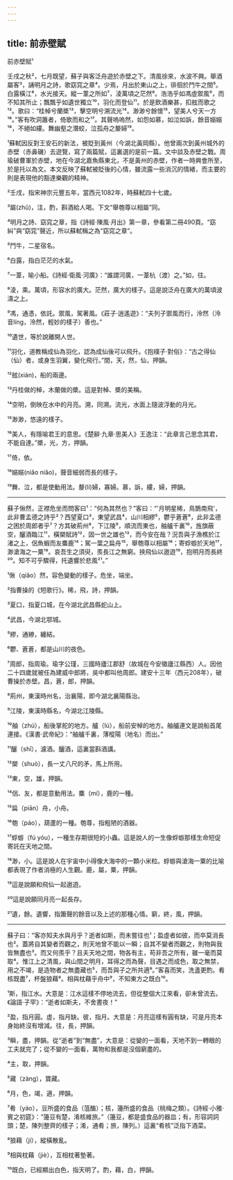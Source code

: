 ```yaml
---
---
---
```

title: 前赤壁賦
---




前赤壁賦¹

壬戌之秋²，七月既望，蘇子與客泛舟遊於赤壁之下。清風徐來，水波不興。舉酒屬客³，誦明月之詩，歌窈窕之章⁴。少焉，月出於東山之上，徘徊於鬥牛之間⁵。白露橫江⁶，水光接天。縱一葦之所如⁷，淩萬頃之茫然⁸。浩浩乎如馮虛禦風⁹，而不知其所止；飄飄乎如遺世獨立¹⁰，羽化而登仙¹¹。於是飲酒樂甚，扣舷而歌之¹²。歌曰：“桂棹兮蘭槳¹³，擊空明兮溯流光¹⁴。渺渺兮餘懷¹⁵，望美人兮天一方¹⁶。”客有吹洞簫者，倚歌而和之¹⁷。其聲嗚嗚然，如怨如慕，如泣如訴，餘音嫋嫋¹⁸，不絕如縷。舞幽壑之潛蛟，泣孤舟之嫠婦¹⁹。

¹蘇軾因反對王安石的新法，被貶到黃州（今湖北黃岡縣）。他曾兩次到黃州城外的赤壁（赤鼻磯）去遊覽，寫了兩篇賦，這裏選的是前一篇。文中談及赤壁之戰。周瑜破曹軍於赤壁，地在今湖北嘉魚縣東北，不是黃州的赤壁，作者一時興會所至，於是托以為文。本文反映了蘇軾被貶後的心情，雖流露一些消沉的情緒，而主要的則是表現他的豁達樂觀的精神。

²壬戌，指宋神宗元豐五年，當西元1082年，時蘇軾四十七歲。

³屬(zhǔ)，注，酌，斟酒給人喝。下文“舉匏尊以相屬”同。

⁴明月之詩、窈窕之章，指《詩經·陳風·月出》第一章，參看第二冊490頁。“窈糾”與“窈窕”聲近，所以蘇軾稱之為“窈窕之章”。

⁵鬥牛，二星宿名。

⁶白露，指白茫茫的水氣。

⁷一葦，喻小船。《詩經·衛風·河廣》：“誰謂河廣，一葦杭（渡）之。”如，往。

⁸淩，乘。萬頃，形容水的廣大。茫然，廣大的樣子。這是說泛舟在廣大的萬頃波濤之上。

⁹馮，通憑，依託。禦風，駕著風。《莊子·逍遙遊》：“夫列子禦風而行，泠然（泠音líng，泠然，輕妙的樣子）善也。”

¹⁰遺世，等於說離開人世。

¹¹羽化，道教稱成仙為羽化，認為成仙後可以飛升。《抱樸子·對俗》：“古之得仙（仙）者，或身生羽翼，變化飛行。”間，天，然，仙，押韻。

¹²舷(xián)，船的兩邊。

¹³丹桂做的棹，木蘭做的槳。這是對棹、槳的美稱。

¹⁴空明，倒映在水中的月亮。溯，同溯。流光，水面上隨波浮動的月光。

¹⁵渺渺，悠遠的樣子。

¹⁶美人，有隱喻君王的意思。《楚辭·九章·思美人》王逸注：“此章言己思念其君，不能自達。”槳，光，方，押韻。

¹⁷倚，依。

¹⁸嫋嫋(niǎo niǎo)，聲音細弱而長的樣子。

¹⁹舞、泣，都是使動用法。嫠(lí)婦，寡婦。慕，訴，縷，婦，押韻。



--------------------

蘇子愀然，正襟危坐而問客曰¹：“何為其然也？”客曰：“'月明星稀，鳥鵲南飛'，此非曹孟德之詩乎²？西望夏口³，東望武昌⁴，山川相繆⁵，鬱乎蒼蒼⁶，此非孟德之困於周郎者乎⁷？方其破荊州⁸，下江陵⁹，順流而東也，舳艫千裏¹⁰，旌旗蔽空，釃酒臨江¹¹，橫槊賦詩¹²，固一世之雄也¹³，而今安在哉？況吾與子漁樵於江渚之上，侶魚蝦而友麋鹿¹⁴；駕一葉之扁舟¹⁵，舉匏尊以相屬¹⁶；寄蜉蝣於天地¹⁷，渺滄海之一粟¹⁸。哀吾生之須臾，羨長江之無窮。挾飛仙以遨遊¹⁹，抱明月而長終²⁰。知不可乎驟得，托遺響於悲風²¹。”

¹愀（qiǎo）然，容色變動的樣子。危坐，端坐。

²指曹操的《短歌行》。稀，飛，詩，押韻。

³夏口，指夏口城，在今湖北武昌縣蛇山上。

⁴武昌，今湖北鄂城。

⁵繆，通繚，纏結。

⁶鬱、蒼蒼，都是山川的夜色。

⁷周郎，指周瑜。瑜字公瑾，三國時廬江郡舒（故城在今安徽廬江縣西）人。因他二十四歲就被任為建威中郎將，吳中都叫他周郎。建安十三年（西元208年），破曹操於赤壁。昌，蒼，郎，押韻。

⁸荊州，東漢時州名，治襄陽，即今湖北襄陽縣治。

⁹江陵，東漢時縣名，今湖北江陵縣。

¹⁰舳（zhú），船後掌舵的地方。艫（lú），船前安棹的地方。舳艫連文是說船首尾連接。《漢書·武帝紀》：“舳艫千裏，薄樅陽（地名）而出。”

¹¹釃（shī），濾酒。釃酒，這裏當斟酒講。

¹²槊（shuò），長一丈八尺的矛，馬上所用。

¹³東，空，雄，押韻。

¹⁴侶、友，都是意動用法。麋（mí），鹿的一種。

¹⁵扁（piān）舟，小舟。

¹⁶匏（páo），葫蘆的一種。匏尊，指粗陋的酒器。

¹⁷蜉蝣（fú yóu），一種生存期很短的小蟲。這是說人的一生像蜉蝣那樣生命短促寄託在天地之間。

¹⁸渺，小。這是說人在宇宙中小得像大海中的一顆小米粒。蜉蝣與滄海一粟的比喻都表現了作者消極的人生觀。鹿，屬，粟，押韻。

¹⁹這是說願和飛仙一起遨遊。

²⁰這是說願同月亮一起長存。

²¹遺，餘。遺響，指簫聲的餘音以及上述的那種心情。窮，終，風，押韻。



--------------------

蘇子曰：“客亦知夫水與月乎？逝者如斯，而未嘗往也¹；盈虛者如彼，而卒莫消長也²。蓋將自其變者而觀之，則天地曾不能以一瞬；自其不變者而觀之，則物與我皆無盡也³。而又何羨乎？且夫天地之間，物各有主，苟非吾之所有，雖一毫而莫取⁴。惟江上之清風，與山間之明月，耳得之而為聲，目遇之而成色，取之無禁，用之不竭，是造物者之無盡藏也⁵，而吾與子之所共適⁶。”客喜而笑，洗盞更酌。肴核既盡⁷，杯盤狼藉⁸。相與枕藉乎舟中⁹，不知東方之既白¹⁰。

¹斯，指江水。大意是：江水這樣不停地流去，但從整個大江來看，卻未曾流去。《論語·子罕》：“逝者如斯夫，不舍晝夜！”

²盈，指月圓。虛，指月缺。彼，指月。大意是：月亮這樣有圓有缺，可是月亮本身始終沒有增減。往，長，押韻。

³瞬，盡，押韻。從“逝者”到“無盡”，大意是：從變的一面看，天地不到一轉眼的工夫就完了；從不變的一面看，萬物和我都是沒個窮盡的。

⁴主，取，押韻。

⁵藏（zàng），寶藏。

⁶月，色，竭，適，押韻。

⁷肴（yáo），豆所盛的食品（菹醢）；核，籩所盛的食品（桃梅之類）。《詩經·小雅·賓之初筵》：“籩豆有楚，淆核維旅。”（籩豆，都是盛食品的器皿；有，形容詞詞頭；楚，陳列整齊的樣子；淆，通肴；旅，陳列。）這裏“肴核”泛指下酒菜。

⁸狼藉（jí），縱橫散亂。

⁹相與枕藉（jiè），互相枕著墊著。

¹⁰既白，已經顯出白色，指天明了。酌，藉，白，押韻。